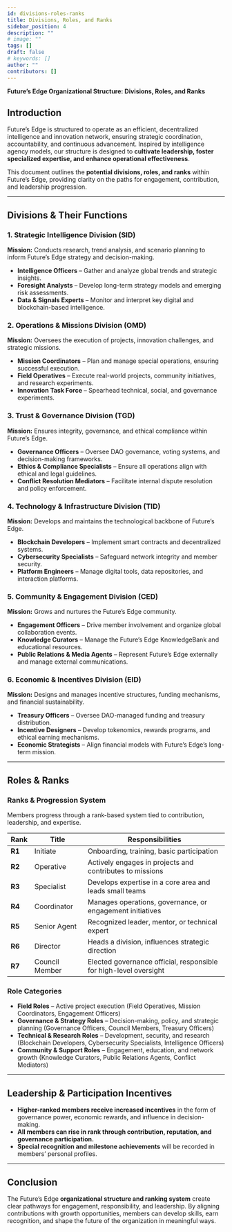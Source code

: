 ```yaml
---
id: divisions-roles-ranks
title: Divisions, Roles, and Ranks
sidebar_position: 4
description: ""
# image: ""
tags: []
draft: false
# keywords: []
author: ""
contributors: []
---
```


**Future’s Edge Organizational Structure: Divisions, Roles, and Ranks**

## **Introduction**
Future’s Edge is structured to operate as an efficient, decentralized intelligence and innovation network, ensuring strategic coordination, accountability, and continuous advancement. Inspired by intelligence agency models, our structure is designed to **cultivate leadership, foster specialized expertise, and enhance operational effectiveness**.

This document outlines the **potential divisions, roles, and ranks** within Future’s Edge, providing clarity on the paths for engagement, contribution, and leadership progression.

---

## **Divisions & Their Functions**
### **1. Strategic Intelligence Division (SID)**
**Mission:** Conducts research, trend analysis, and scenario planning to inform Future’s Edge strategy and decision-making.
- **Intelligence Officers** – Gather and analyze global trends and strategic insights.
- **Foresight Analysts** – Develop long-term strategy models and emerging risk assessments.
- **Data & Signals Experts** – Monitor and interpret key digital and blockchain-based intelligence.

### **2. Operations & Missions Division (OMD)**
**Mission:** Oversees the execution of projects, innovation challenges, and strategic missions.
- **Mission Coordinators** – Plan and manage special operations, ensuring successful execution.
- **Field Operatives** – Execute real-world projects, community initiatives, and research experiments.
- **Innovation Task Force** – Spearhead technical, social, and governance experiments.

### **3. Trust & Governance Division (TGD)**
**Mission:** Ensures integrity, governance, and ethical compliance within Future’s Edge.
- **Governance Officers** – Oversee DAO governance, voting systems, and decision-making frameworks.
- **Ethics & Compliance Specialists** – Ensure all operations align with ethical and legal guidelines.
- **Conflict Resolution Mediators** – Facilitate internal dispute resolution and policy enforcement.

### **4. Technology & Infrastructure Division (TID)**
**Mission:** Develops and maintains the technological backbone of Future’s Edge.
- **Blockchain Developers** – Implement smart contracts and decentralized systems.
- **Cybersecurity Specialists** – Safeguard network integrity and member security.
- **Platform Engineers** – Manage digital tools, data repositories, and interaction platforms.

### **5. Community & Engagement Division (CED)**
**Mission:** Grows and nurtures the Future’s Edge community.
- **Engagement Officers** – Drive member involvement and organize global collaboration events.
- **Knowledge Curators** – Manage the Future’s Edge KnowledgeBank and educational resources.
- **Public Relations & Media Agents** – Represent Future’s Edge externally and manage external communications.

### **6. Economic & Incentives Division (EID)**
**Mission:** Designs and manages incentive structures, funding mechanisms, and financial sustainability.
- **Treasury Officers** – Oversee DAO-managed funding and treasury distribution.
- **Incentive Designers** – Develop tokenomics, rewards programs, and ethical earning mechanisms.
- **Economic Strategists** – Align financial models with Future’s Edge’s long-term mission.

---

## **Roles & Ranks**
### **Ranks & Progression System**
Members progress through a rank-based system tied to contribution, leadership, and expertise.

| Rank | Title | Responsibilities |
|------|-------|----------------|
| **R1** | Initiate | Onboarding, training, basic participation |
| **R2** | Operative | Actively engages in projects and contributes to missions |
| **R3** | Specialist | Develops expertise in a core area and leads small teams |
| **R4** | Coordinator | Manages operations, governance, or engagement initiatives |
| **R5** | Senior Agent | Recognized leader, mentor, or technical expert |
| **R6** | Director | Heads a division, influences strategic direction |
| **R7** | Council Member | Elected governance official, responsible for high-level oversight |

### **Role Categories**
- **Field Roles** – Active project execution (Field Operatives, Mission Coordinators, Engagement Officers)
- **Governance & Strategy Roles** – Decision-making, policy, and strategic planning (Governance Officers, Council Members, Treasury Officers)
- **Technical & Research Roles** – Development, security, and research (Blockchain Developers, Cybersecurity Specialists, Intelligence Officers)
- **Community & Support Roles** – Engagement, education, and network growth (Knowledge Curators, Public Relations Agents, Conflict Mediators)

---

## **Leadership & Participation Incentives**
- **Higher-ranked members receive increased incentives** in the form of governance power, economic rewards, and influence in decision-making.
- **All members can rise in rank through contribution, reputation, and governance participation.**
- **Special recognition and milestone achievements** will be recorded in members’ personal profiles.

---

## **Conclusion**
The Future’s Edge **organizational structure and ranking system** create clear pathways for engagement, responsibility, and leadership. By aligning contributions with growth opportunities, members can develop skills, earn recognition, and shape the future of the organization in meaningful ways.

